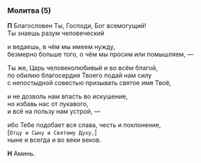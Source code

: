 ### Молитва (5)

**П** Благословен Ты, Господи, Бог всемогущий!  
Ты знаешь разум человеческий

и ведаешь, в чём мы имеем нужду,  
безмерно больше того, о чём мы просим или помышляем, —

Ты же, Царь человеколюбивый и во всём благой,  
по обилию благосердия Твоего подай нам силу  
с непостыдной совестью призывать святое имя Твоё,

и не дозволь нам впасть во искушение,  
но избавь нас от лукавого,  
и всё на пользу нам устрой, —

ибо Тебе подобает вся слава, честь и поклонение,  
<R>[</R>`Отцу и Сыну и Святому Духу,`<R>]</R>  
ныне и всегда и во веки веков.

**Н** Аминь.
